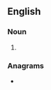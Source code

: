 {{also|Risers}}
==English==

===Noun===
{{head|en|noun form}}

# {{plural of|en|riser}}

===Anagrams===
* {{anagrams|en|a=eirrss|Risser|serirs}}